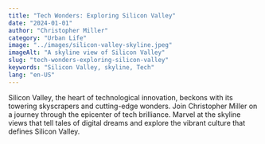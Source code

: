 ```yaml
---
title: "Tech Wonders: Exploring Silicon Valley"
date: "2024-01-01"
author: "Christopher Miller"
category: "Urban Life"
image: "../images/silicon-valley-skyline.jpeg"
imageAlt: "A skyline view of Silicon Valley"
slug: "tech-wonders-exploring-silicon-valley"
keywords: "Silicon Valley, skyline, Tech"
lang: "en-US"
---
```


Silicon Valley, the heart of technological innovation, beckons with its towering skyscrapers and cutting-edge wonders. Join Christopher Miller on a journey through the epicenter of tech brilliance. Marvel at the skyline views that tell tales of digital dreams and explore the vibrant culture that defines Silicon Valley.
